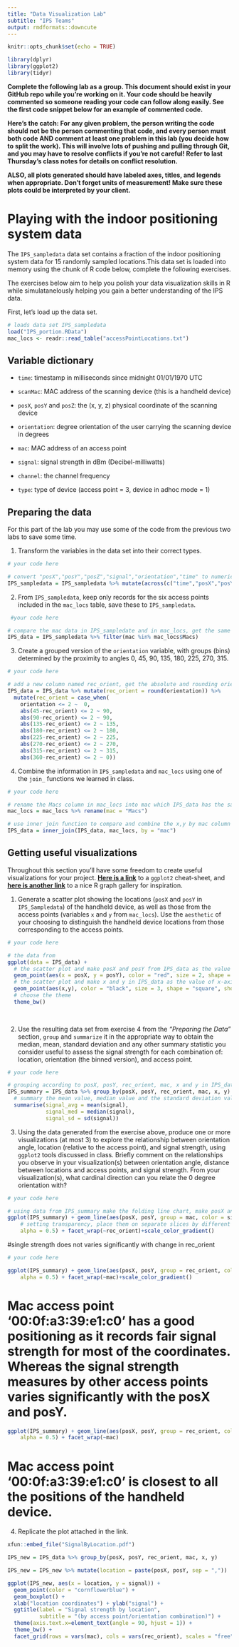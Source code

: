 ```yaml
---
title: "Data Visualization Lab"
subtitle: "IPS Teams"
output: rmdformats::downcute
---
```


```r
knitr::opts_chunk$set(echo = TRUE)

library(dplyr)
library(ggplot2)
library(tidyr)

```

**Complete the following lab as a group. This document should exist in your GitHub repo while you're working on it. Your code should be heavily commented so someone reading your code can follow along easily. See the first code snippet below for an example of commented code.**

**Here's the catch: For any given problem, the person writing the code should not be the person commenting that code, and every person must both code AND comment at least one problem in this lab (you decide how to split the work). This will involve lots of pushing and pulling through Git, and you may have to resolve conflicts if you're not careful! Refer to last Thursday's class notes for details on conflict resolution.**

**ALSO, all plots generated should have labeled axes, titles, and legends when appropriate. Don't forget units of measurement! Make sure these plots could be interpreted by your client.**


# Playing with the indoor positioning system data

The `IPS_sampledata` data set contains a fraction of the indoor positioning system data for 15 randomly sampled locations.This data set is loaded into memory using the chunk of R code below, complete the following exercises. 

The exercises below aim to help you polish your data visualization skills in R while simulatanelously helping you gain a better understanding of the IPS data.

First, let's load up the data set.

```r

# loads data set IPS_sampledata
load("IPS_portion.RData")
mac_locs <- readr::read_table("accessPointLocations.txt")

```

## Variable dictionary

- `time`: timestamp in milliseconds since midnight 01/01/1970 UTC

- `scanMac`: MAC address of the scanning device (this is a handheld device)

- `posX`, `posY` and `posZ`: the (x, y, z) physical coordinate of the scanning device

- `orientation`: degree orientation of the user carrying the scanning device in degrees

- `mac`: MAC address of an access point

- `signal`: signal strength in dBm (Decibel-milliwatts)

- `channel`: the channel frequency

- `type`: type of device (access point = 3, device in adhoc mode = 1)

## Preparing the data

For this part of the lab you may use some of the code from the previous two labs to save some time.

1. Transform the variables in the data set into their correct types.

```r
# your code here

# convert "posX","posY","posZ","signal","orientation","time" to numeric
IPS_sampledata = IPS_sampledata %>% mutate(across(c("time","posX","posY","posZ","orientation","signal"), as.numeric))

```


2. From `IPS_sampledata`, keep only records for the six access points included in the `mac_locs` table, save these to `IPS_sampledata`.

```r
 #your code here

# compare the mac data in IPS_sampledate and in mac_locs, get the same data and put them into IPS_data
IPS_data = IPS_sampledata %>% filter(mac %in% mac_locs$Macs)

```

3. Create a grouped version of the `orientation` variable, with groups (bins) determined by the proximity to angles 0, 45, 90, 135, 180, 225, 270, 315.

```r
# your code here

# add a new column named rec_orient, get the absolute and rounding orientation data and put into the rec_orient column
IPS_data = IPS_data %>% mutate(rec_orient = round(orientation)) %>%
  mutate(rec_orient = case_when(
    orientation <= 2 ~  0,
    abs(45-rec_orient) <= 2 ~ 90,
    abs(90-rec_orient) <= 2 ~ 90,
    abs(135-rec_orient) <= 2 ~ 135,
    abs(180-rec_orient) <= 2 ~ 180,
    abs(225-rec_orient) <= 2 ~ 225,
    abs(270-rec_orient) <= 2 ~ 270,
    abs(315-rec_orient) <= 2 ~ 315,
    abs(360-rec_orient) <= 2 ~ 0))


```


4. Combine the information in `IPS_sampledata` and `mac_locs` using one of the `join_` functions we learned in class.

```r
# your code here

# rename the Macs column in mac_locs into mac which IPS_data has the same name column
mac_locs = mac_locs %>% rename(mac = "Macs")

# use inner join function to compare and combine the x,y by mac column which has the same mac data together
IPS_data = inner_join(IPS_data, mac_locs, by = "mac")

```

## Getting useful visualizations

Throughout this section you'll have some freedom to create useful visualizations for your project.  [**Here is a link**](https://github.com/rstudio/cheatsheets/blob/main/data-visualization-2.1.pdf) to a `ggplot2` cheat-sheet, and [**here is another link**](https://r-graph-gallery.com/index.html) to a nice R graph gallery for inspiration.

1. Generate a scatter plot showing the locations (`posX` and `posY` in `IPS_Sampledata`) of the handheld device, as well as those from the access points (variables `x` and `y` from `mac_locs`). Use the `aesthetic` of your choosing to distinguish the handheld device locations from those corresponding to the access points.

```r
# your code here

# the data from
ggplot(data = IPS_data) +
  # the scatter plot and make posX and posY from IPS_data as the value of x-axis and y-axis in the scatter plot, adding the color, size and shape, show them all finally
  geom_point(aes(x = posX, y = posY), color = "red", size = 2, shape = "circle", show.legend = TRUE) +
  # the scatter plot and make x and y in IPS_data as the value of x-axis and y-axis in the scatter plot, adding the color, size and shape, show them all finally
  geom_point(aes(x,y), color = "black", size = 3, shape = "square", show.legend = TRUE) +
  # choose the theme
  theme_bw()
  
  


```


2. Use the resulting data set from exercise 4 from the *"Preparing the Data"* section, `group` and `summarize` it in the appropriate way to obtain the median, mean, standard deviation and any other summary statistic you consider useful to assess the signal strength for each combination of:  location, orientation (the binned version), and access point.

```r
# your code here

# grouping according to posX, posY, rec_orient, mac, x and y in IPS_data
IPS_summary = IPS_data %>% group_by(posX, posY, rec_orient, mac, x, y) %>%
  # summary the mean value, median value and the standard deviation value from  signal_summary
  summarise(signal_avg = mean(signal),
            signal_med = median(signal),
            signal_sd = sd(signal))


```


3. Using the data generated from the exercise above, produce one or more visualizations (at most 3) to explore the relationship between  orientation angle, location (relative to the access point), and signal strength, using `ggplot2` tools discussed in class. Briefly comment on the relationships you observe in your visualization(s) between orientation angle, distance between locations and access points, and signal strength. From your visualization(s), what cardinal direction can you relate the 0 degree orientation with?

```r
# your code here

# using data from IPS_summary make the folding line chart, make posX and posY from IPS_summary to be the x-axis and y-axis in the folding line chart, tell ggplot to group by the value of mac and color by signal_avg
ggplot(IPS_summary) + geom_line(aes(posX, posY, group = mac, color = signal_avg), 
    # setting transparency, place them on separate slices by different rec_orient, and show the color scale
    alpha = 0.5) + facet_wrap(~rec_orient)+scale_color_gradient()
```
#single strength does not varies significantly with change in rec_orient

```r
# your code here

ggplot(IPS_summary) + geom_line(aes(posX, posY, group = rec_orient, color = signal_avg), 
    alpha = 0.5) + facet_wrap(~mac)+scale_color_gradient()

```

# Mac access point '00:0f:a3:39:e1:c0' has a good positioning as it records fair signal strength for most of the coordinates. Whereas the signal strength measures by other access points varies significantly with the posX and posY.

```r
ggplot(IPS_summary) + geom_line(aes(posX, posY, group = rec_orient, color =  sqrt((posX-x)^2+(posY-y)^2)), 
    alpha = 0.5) + facet_wrap(~mac)

```
# Mac access point '00:0f:a3:39:e1:c0' is closest to all the positions of the handheld device.




4. Replicate the plot attached in the link.

```r
xfun::embed_file("SignalByLocation.pdf")

IPS_new = IPS_data %>% group_by(posX, posY, rec_orient, mac, x, y)

IPS_new = IPS_new %>% mutate(location = paste(posX, posY, sep = ","))

ggplot(IPS_new, aes(x = location, y = signal)) + 
  geom_point(color = "cornflowerblue") +
  geom_boxplot() +
  xlab("location coordinates") + ylab("signal") +
  ggtitle(label = "Signal strength by location", 
          subtitle = "(by access point/orientation combination)") +
  theme(axis.text.x=element_text(angle = 90, hjust = 1)) +
  theme_bw() +
  facet_grid(rows = vars(mac), cols = vars(rec_orient), scales = "free", space = "free")
  
  
```




